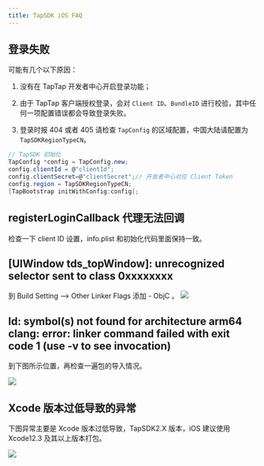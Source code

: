 ```yaml
---
title: TapSDK iOS FAQ
---
```


<head>
  <meta name="robots" content="noindex" />
</head>

## 登录失败

可能有几个以下原因：

1. 没有在 TapTap 开发者中心开启登录功能；

2. 由于 TapTap 客户端授权登录，会对 `Client ID`、`BundleID` 进行校验，其中任何一项配置错误都会导致登录失败。

3. 登录时报 404 或者 405
   请检查 `TapConfig` 的区域配置，中国大陆请配置为 `TapSDKRegionTypeCN`。

```c#
// TapSDK 初始化
TapConfig *config = TapConfig.new;
config.clientId = @"clientId";
config.clientSecret=@"clientSecret";// 开发者中心对应 Client Token
config.region = TapSDKRegionTypeCN;
[TapBootstrap initWithConfig:config];
```

## registerLoginCallback 代理无法回调

检查一下 client ID 设置，info.plist 和初始化代码里面保持一致。

## [UIWindow tds_topWindow]: unrecognized selector sent to class 0xxxxxxxx

到 Build Setting --> Other Linker Flags 添加 - ObjC 。
![](/img/tap_ios_003.png)

## ld: symbol(s) not found for architecture arm64 clang: error: linker command failed with exit code 1 (use -v to see invocation)

到下图所示位置，再检查一遍包的导入情况。

![](/img/tap_ios_faq_libc.png)

## Xcode 版本过低导致的异常

下图异常主要是 Xcode 版本过低导致，TapSDK2.X 版本，iOS 建议使用 Xcode12.3 及其以上版本打包。

![](/img/tap_fqa_ios_xcode.png)
